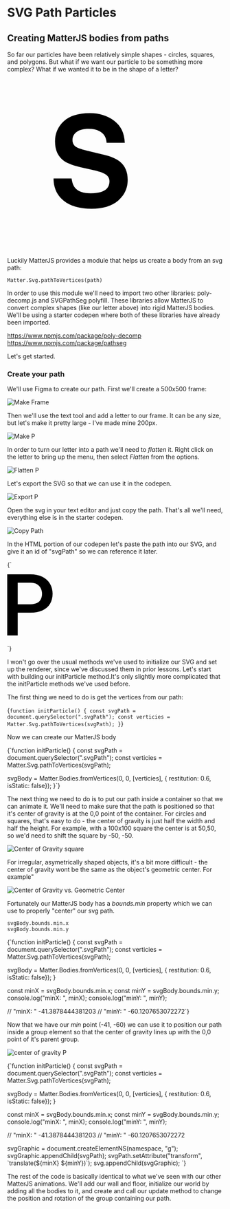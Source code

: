 
# SVG Path Particles

## Creating MatterJS bodies from paths

So far our particles have been relatively simple shapes - circles, squares, and polygons. But what if we want our particle to be something more complex? What if we wanted it to be in the shape of a letter?

<svg id="svg" width="400" height="400" viewBox="0 0 500 500" fill="none">
  <path
    transform="translate(135 100)"
    class="svgPath"
    d="M108.268 233.127C121.251 233.127 131.792 231.696 139.891 228.836C155.256 223.353 162.938 213.163 162.938 198.265C162.938 189.564 159.127 182.83 151.504 178.063C143.881 173.415 131.911 169.303 115.593 165.727L87.7221 159.47C60.3275 153.272 41.3896 146.538 30.9082 139.268C13.1613 127.111 4.28784 108.101 4.28784 82.2379C4.28784 58.6392 12.8635 39.0332 30.0149 23.4199C47.1663 7.80665 72.3573 0 105.588 0C133.34 0 156.983 7.3895 176.516 22.1685C196.169 36.8283 206.471 58.1625 207.424 86.1711H154.541C153.588 70.3194 146.68 59.0564 133.816 52.382C125.241 47.9721 114.581 45.7672 101.836 45.7672C87.6625 45.7672 76.3474 48.6277 67.8908 54.3486C59.4342 60.0695 55.206 68.0549 55.206 78.3048C55.206 87.7205 59.3747 94.7524 67.7122 99.4006C73.072 102.499 84.5062 106.135 102.015 110.306L147.395 121.212C167.285 125.979 182.293 132.355 192.417 140.341C208.139 152.736 216 170.674 216 194.153C216 218.229 206.769 238.252 188.308 254.223C169.965 270.074 144 278 110.412 278C76.1092 278 49.1315 270.193 29.4789 254.58C9.8263 238.848 0 217.275 0 189.862H52.5261C54.1935 201.9 57.469 210.899 62.3524 216.858C71.2854 227.704 86.5906 233.127 108.268 233.127Z"
    fill="black"
  />
</svg>

Luckily MatterJS provides a module that helps us create a body from an svg path:

```
Matter.Svg.pathToVertices(path)
```

In order to use this module we'll need to import two other libraries: poly-decomp.js and SVGPathSeg polyfill. These libraries allow MatterJS to convert complex shapes (like our letter above) into rigid MatterJS bodies. We'll be using a starter codepen where both of these libraries have already been imported.

https://www.npmjs.com/package/poly-decomp
https://www.npmjs.com/package/pathseg

Let's get started.

### Create your path

We'll use Figma to create our path. First we'll create a 500x500 frame:

![Make Frame](/MatterJS_Figma_make_frame.png)

Then we'll use the text tool and add a letter to our frame. It can be any size, but let's make it pretty large - I've made mine 200px.

![Make P](/MatterJS_Figma_make_P.png)

In order to turn our letter into a path we'll need to _flatten_ it. Right click on the letter to bring up the menu, then select _Flatten_ from the options.

![Flatten P](/MatterJS_Figma_flatten_P.png)

Let's export the SVG so that we can use it in the codepen.

![Export P](/MatterJS_Figma_export_P.png)

Open the svg in your text editor and just copy the path. That's all we'll need, everything else is in the starter codepen.

![Copy Path](/MatterJS_CopyPath.png)

In the HTML portion of our codepen let's paste the path into our SVG, and give it an id of "svgPath" so we can reference it later.

<Blocks highlight="4">{`<div class="visHolder">
  <svg id="svg" width="" height="" viewBox="">
  <rect id="bg" x="" y="" width="" height="" />
  <path class="svgPath" d="M54.0039 89.1602H16.9922V69.7266H54.0039C60.4492 69.7266 65.6576 68.6849 69.6289 66.6016C73.6003 64.5182 76.4974 61.6536 78.3203 58.0078C80.2083 54.2969 81.1523 50.0651 81.1523 45.3125C81.1523 40.8203 80.2083 36.6211 78.3203 32.7148C76.4974 28.7435 73.6003 25.5534 69.6289 23.1445C65.6576 20.7357 60.4492 19.5312 54.0039 19.5312H24.5117V142.188H0V0H54.0039C65.0065 0 74.349 1.95312 82.0312 5.85938C89.7786 9.70052 95.6706 15.0391 99.707 21.875C103.743 28.6458 105.762 36.3932 105.762 45.1172C105.762 54.2969 103.743 62.1745 99.707 68.75C95.6706 75.3255 89.7786 80.3711 82.0312 83.8867C74.349 87.4023 65.0065 89.1602 54.0039 89.1602Z" fill="black"/>
</svg>
  <div id="rendererHolder"></div>
</div>`}</Blocks>

I won't go over the usual methods we've used to initialize our SVG and set up the renderer, since we've discussed them in prior lessons. Let's start with building our initParticle method.It's only slightly more complicated that the initParticle methods we've used before.

The first thing we need to do is get the vertices from our path:

<Blocks>{`function initParticle() {
  const svgPath = document.querySelector(".svgPath");
  const verticies = Matter.Svg.pathToVertices(svgPath);
}`}</Blocks>

Now we can create our MatterJS body

<Blocks highlight="3,5,6,7,8">{`function initParticle() {
  const svgPath = document.querySelector(".svgPath");
  const verticies = Matter.Svg.pathToVertices(svgPath);
  
  svgBody = Matter.Bodies.fromVertices(0, 0, [verticies], {
    restitution: 0.6,
    isStatic: false});
}`}</Blocks>

The next thing we need to do is to put our path inside a container so that we can animate it. We'll need to make sure that the path is positioned so that it's center of gravity is at the 0,0 point of the container. For circles and squares, that's easy to do - the center of gravity is just half the width and half the height. For example, with a 100x100 square the center is at 50,50, so we'd need to shift the square by -50, -50.

![Center of Gravity square](/MatterJS_SVG_Body_COG_square.png)

For irregular, asymetrically shaped objects, it's a bit more difficult - the center of gravity wont be the same as the object's geometric center. For example"

![Center of Gravity vs. Geometric Center](/MatterJS_SVG_Body_CenterOfGrav.png)

Fortunately our MatterJS body has a _bounds.min_ property which we can use to properly "center" our svg path.

```
svgBody.bounds.min.x
svgBody.bounds.min.y
```

<Blocks highlight="10,11,12,13,14,15,16">{`function initParticle() {
  const svgPath = document.querySelector(".svgPath");
  const verticies = Matter.Svg.pathToVertices(svgPath);
  
  svgBody = Matter.Bodies.fromVertices(0, 0, [verticies], {
    restitution: 0.6,
    isStatic: false});
  }
  
  const minX = svgBody.bounds.min.x;
  const minY = svgBody.bounds.min.y;
  console.log("minX: ", minX);
  console.log("minY: ", minY);
  
  // "minX: " -41.3878444381203
  // "minY: " -60.1207653072272`}</Blocks>

Now that we have our _min_ point (-41, -60) we can use it to position our path inside a group element so that the center of gravity lines up with the 0,0 point of it's parent group.

![center of gravity P](MatterJS_SVG_Body_COG_P.png)

<Blocks highlight="10,11,15,16,17,18,19,20,21">{`function initParticle() {
  const svgPath = document.querySelector(".svgPath");
  const verticies = Matter.Svg.pathToVertices(svgPath);
  
  svgBody = Matter.Bodies.fromVertices(0, 0, [verticies], {
    restitution: 0.6,
    isStatic: false});
  }
  
  const minX = svgBody.bounds.min.x;
  const minY = svgBody.bounds.min.y;
  console.log("minX: ", minX);
  console.log("minY: ", minY);
  
  // "minX: " -41.3878444381203
  // "minY: " -60.1207653072272
  
  svgGraphic = document.createElementNS(namespace, "g");
  svgGraphic.appendChild(svgPath);
  svgPath.setAttribute("transform", \`translate(\${minX} \${minY})\`);
  svg.appendChild(svgGraphic);
`}</Blocks>

The rest of the code is basically identical to what we've seen with our other MatterJS animations. We'll add our wall and floor, initialize our world by adding all the bodies to it, and create and call our update method to change the position and rotation of the group containing our path.

<SVGShapeExample />
